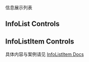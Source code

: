 

<Meta of={InfoListStories} />

<Title>InfoList</Title>

信息展示列表

<Primary of={InfoListStories} />

## InfoList Controls

<Controls />

## InfoListItem Controls

具体内容与案例请见 [InfoListItem Docs](/?path=/docs/example-infolistitem--docs)

<Controls of={InfoListItemStories.Basic} />

<Stories of={InfoListStories} />

